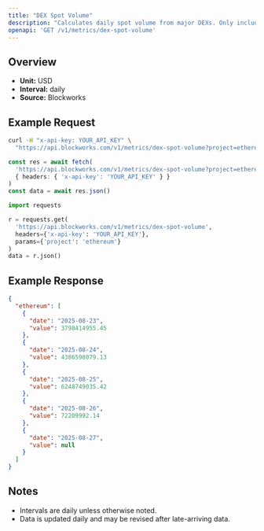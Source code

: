 ```yaml
---
title: "DEX Spot Volume"
description: "Calculates daily spot volume from major DEXs. Only includes volumes from fee-paying liquidity pools."
openapi: 'GET /v1/metrics/dex-spot-volume'
---
```


## Overview

- **Unit:** USD
- **Interval:** daily
- **Source:** Blockworks

## Example Request

<CodeGroup>

```bash cURL
curl -H "x-api-key: YOUR_API_KEY" \
  "https://api.blockworks.com/v1/metrics/dex-spot-volume?project=ethereum"
```

```typescript TypeScript
const res = await fetch(
  'https://api.blockworks.com/v1/metrics/dex-spot-volume?project=ethereum',
  { headers: { 'x-api-key': 'YOUR_API_KEY' } }
)
const data = await res.json()
```

```python Python
import requests

r = requests.get(
  'https://api.blockworks.com/v1/metrics/dex-spot-volume',
  headers={'x-api-key': 'YOUR_API_KEY'},
  params={'project': 'ethereum'}
)
data = r.json()
```

</CodeGroup>

## Example Response

```json
{
  "ethereum": [
    {
      "date": "2025-08-23",
      "value": 3798414955.45
    },
    {
      "date": "2025-08-24",
      "value": 4386598079.13
    },
    {
      "date": "2025-08-25",
      "value": 6248749035.42
    },
    {
      "date": "2025-08-26",
      "value": 72209992.14
    },
    {
      "date": "2025-08-27",
      "value": null
    }
  ]
}
```

## Notes
- Intervals are daily unless otherwise noted.
- Data is updated daily and may be revised after late-arriving data.
